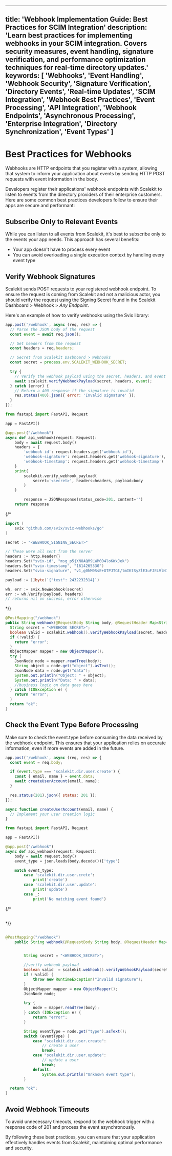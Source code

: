 
---
title: 'Webhook Implementation Guide: Best Practices for SCIM Integration'
description: 'Learn best practices for implementing webhooks in your SCIM integration. Covers security measures, event handling, signature verification, and performance optimization techniques for real-time directory updates.'
keywords: [
  'Webhooks',
  'Event Handling',
  'Webhook Security',
  'Signature Verification',
  'Directory Events',
  'Real-time Updates',
  'SCIM Integration',
  'Webhook Best Practices',
  'Event Processing',
  'API Integration',
  'Webhook Endpoints',
  'Asynchronous Processing',
  'Enterprise Integration',
  'Directory Synchronization',
  'Event Types'
]
---

# Best Practices for Webhooks

Webhooks are HTTP endpoints that you register with a system, allowing that system to inform your
application about events by sending HTTP POST requests with event information in the body.

Developers register their applications' webhook endpoints with Scalekit to listen to events from the
directory providers of their enterprise customers. Here are some common best practices developers
follow to ensure their apps are secure and performant:

## Subscribe Only to Relevant Events

While you can listen to all events from Scalekit, it's best to subscribe only to the events your app
needs. This approach has several benefits:

- Your app doesn't have to process every event
- You can avoid overloading a single execution context by handling every event type

## Verify Webhook Signatures

Scalekit sends POST requests to your registered webhook endpoint. To ensure the request is coming
from Scalekit and not a malicious actor, you should verify the request using the Signing Secret
found in the Scalekit Dashboard > Webhook > _Any Endpoint_.

Here's an example of how to verify webhooks using the Svix library:

<CodeWithHeader title="Webhook Signature Verification">
<Tabs>

<TabItem label="Node.js" value="Node">

```javascript
app.post('/webhook', async (req, res) => {
  // Parse the JSON body of the request
  const event = await req.json();

  // Get headers from the request
  const headers = req.headers;

  // Secret from Scalekit Dasbhoard > Webhooks
  const secret = process.env.SCALEKIT_WEBHOOK_SECRET;

  try {
    // Verify the webhook payload using the secret, headers, and event data
    await scalekit.verifyWebhookPayload(secret, headers, event);
  } catch (error) {
    // Return a 400 response if the signature is invalid
    res.status(400).json({ error: 'Invalid signature' });
  }
});
```

</TabItem>

<TabItem label="Python" value="Python">

```python
from fastapi import FastAPI, Request

app = FastAPI()

@app.post("/webhook")
async def api_webhook(request: Request):
    body = await request.body()
    headers = {
        'webhook-id': request.headers.get('webhook-id'),
        'webhook-signature': request.headers.get('webhook-signature'),
        'webhook-timestamp': request.headers.get('webhook-timestamp')
    }
    print(
        scalekit.verify_webhook_payload(
            secret='<secret>', headers=headers, payload=body
        )
    )

		response = JSONResponse(status_code=201, content='')
    return response
```

</TabItem>

{/* <TabItem label="Go" value="Go">

```go
import (
    svix "github.com/svix/svix-webhooks/go"
)

secret := "<WEBHOOK_SIGNING_SECRET>"

// These were all sent from the server
headers := http.Header{}
headers.Set("svix-id", "msg_p5jXN8AQM9LWM0D4loKWxJek")
headers.Set("svix-timestamp", "1614265330")
headers.Set("svix-signature", "v1,g0hM9SsE+OTPJTGt/tmIKtSyZlE3uFJELVlNIOLJ1OE=")

payload := []byte(`{"test": 2432232314}`)

wh, err := svix.NewWebhook(secret)
err := wh.Verify(payload, headers)
// returns nil on success, error otherwise
```

</TabItem> */}

<TabItem label="Java" value="Java">

```java
@PostMapping("/webhook")
public String webhook(@RequestBody String body, @RequestHeader Map<String, String> headers) {
  String secret = "<WEBHOOK SECRET>";
  boolean valid = scalekit.webhook().verifyWebhookPayload(secret, headers, body.getBytes());
  if (!valid) {
    return "error";
  }
  ObjectMapper mapper = new ObjectMapper();
  try {
    JsonNode node = mapper.readTree(body);
    String object = node.get("object").asText();
    JsonNode data = node.get("data");
    System.out.println("Object: " + object);
    System.out.println("Data: " + data);
    //business logic on data goes here
  } catch (IOException e) {
    return "error";
  }
  return "ok";
}

```

</TabItem>

</Tabs>
</CodeWithHeader>

## Check the Event Type Before Processing

Make sure to check the event.type before consuming the data received by the webhook endpoint. This
ensures that your application relies on accurate information, even if more events are added in the
future.

<CodeWithHeader title="">

<Tabs>

<TabItem label="Node.js" value="Node">

```javascript
app.post('/webhook', async (req, res) => {
  const event = req.body;

  if (event.type === 'scalekit.dir.user.create') {
    const { email, name } = event.data;
    await createUserAccount(email, name);
  }

  res.status(201).json({ status: 201 });
});

async function createUserAccount(email, name) {
  // Implement your user creation logic
}
```

</TabItem>

<TabItem label="Python" value="Python">

```python
from fastapi import FastAPI, Request

app = FastAPI()

@app.post("/webhook")
async def api_webhook(request: Request):
    body = await request.body()
    event_type = json.loads(body.decode())['type']

    match event_type:
	    case 'scalekit.dir.user.crete':
	        print('create')
	    case 'scalekit.dir.user.update':
	        print('update')
	    case _:
	        print('No matching event found')
```

</TabItem>

{/* <TabItem label="" value="Go">

```go


```

</TabItem> */}

<TabItem label="Java" value="Java">

```java

@PostMapping("/webhook")
    public String webhook(@RequestBody String body, @RequestHeader Map<String, String> headers) {


        String secret = "<WEBHOOK_SECRET>";

        //verify webhook payload
        boolean valid  = scalekit.webhook().verifyWebhookPayload(secret,headers,body.getBytes());
        if (!valid) {
            throw new RuntimeException("Invalid signature");
        }
        ObjectMapper mapper = new ObjectMapper();
        JsonNode node;

        try {
            node = mapper.readTree(body);
        } catch (IOException e) {
            return "error";
        }

        String eventType = node.get("type").asText();
        switch (eventType) {
            case "scalekit.dir.user.create":
                // create a user
                break;
            case "scalekit.dir.user.update":
                // update a user
                break;
            default:
                System.out.println("Unknown event type");
        }

  return "ok";
}
```

</TabItem>

</Tabs>
</CodeWithHeader>

## Avoid Webhook Timeouts

To avoid unnecessary timeouts, respond to the webhook trigger with a response code of 201 and
process the event asynchronously.

By following these best practices, you can ensure that your application effectively handles events
from Scalekit, maintaining optimal performance and security.
